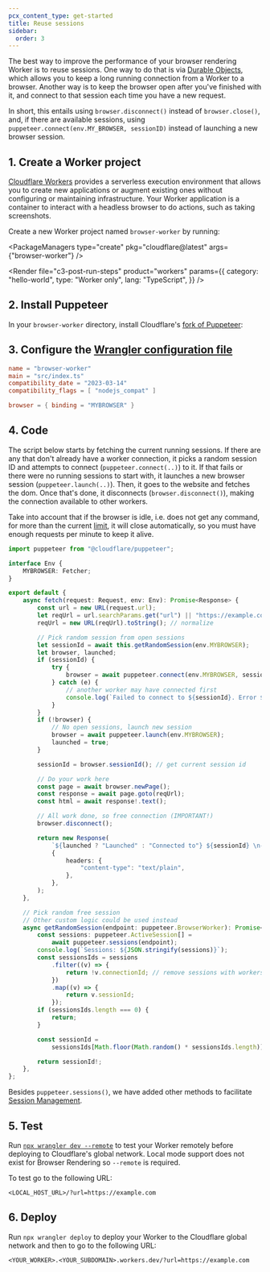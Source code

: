 ```yaml
---
pcx_content_type: get-started
title: Reuse sessions
sidebar:
  order: 3
---
```



The best way to improve the performance of your browser rendering Worker is to reuse sessions. One way to do that is via [Durable Objects](/browser-rendering/workers-bindings/browser-rendering-with-do/), which allows you to keep a long running connection from a Worker to a browser. Another way is to keep the browser open after you've finished with it, and connect to that session each time you have a new request.

In short, this entails using `browser.disconnect()` instead of `browser.close()`, and, if there are available sessions, using `puppeteer.connect(env.MY_BROWSER, sessionID)` instead of launching a new browser session.

## 1. Create a Worker project

[Cloudflare Workers](/workers/) provides a serverless execution environment that allows you to create new applications or augment existing ones without configuring or maintaining infrastructure. Your Worker application is a container to interact with a headless browser to do actions, such as taking screenshots.

Create a new Worker project named `browser-worker` by running:

<PackageManagers
	type="create"
	pkg="cloudflare@latest"
	args={"browser-worker"}
/>

<Render
	file="c3-post-run-steps"
	product="workers"
	params={{
		category: "hello-world",
		type: "Worker only",
		lang: "TypeScript",
	}}
/>

## 2. Install Puppeteer

In your `browser-worker` directory, install Cloudflare's [fork of Puppeteer](/browser-rendering/platform/puppeteer/):

<PackageManagers pkg="@cloudflare/puppeteer" dev />

## 3. Configure the [Wrangler configuration file](/workers/wrangler/configuration/)

<WranglerConfig>

```toml
name = "browser-worker"
main = "src/index.ts"
compatibility_date = "2023-03-14"
compatibility_flags = [ "nodejs_compat" ]

browser = { binding = "MYBROWSER" }

```

</WranglerConfig>

## 4. Code

The script below starts by fetching the current running sessions. If there are any that don't already have a worker connection, it picks a random session ID and attempts to connect (`puppeteer.connect(..)`) to it. If that fails or there were no running sessions to start with, it launches a new browser session (`puppeteer.launch(..)`). Then, it goes to the website and fetches the dom. Once that's done, it disconnects (`browser.disconnect()`), making the connection available to other workers.

Take into account that if the browser is idle, i.e. does not get any command, for more than the current [limit](/browser-rendering/platform/limits/), it will close automatically, so you must have enough requests per minute to keep it alive.

```ts
import puppeteer from "@cloudflare/puppeteer";

interface Env {
	MYBROWSER: Fetcher;
}

export default {
	async fetch(request: Request, env: Env): Promise<Response> {
		const url = new URL(request.url);
		let reqUrl = url.searchParams.get("url") || "https://example.com";
		reqUrl = new URL(reqUrl).toString(); // normalize

		// Pick random session from open sessions
		let sessionId = await this.getRandomSession(env.MYBROWSER);
		let browser, launched;
		if (sessionId) {
			try {
				browser = await puppeteer.connect(env.MYBROWSER, sessionId);
			} catch (e) {
				// another worker may have connected first
				console.log(`Failed to connect to ${sessionId}. Error ${e}`);
			}
		}
		if (!browser) {
			// No open sessions, launch new session
			browser = await puppeteer.launch(env.MYBROWSER);
			launched = true;
		}

		sessionId = browser.sessionId(); // get current session id

		// Do your work here
		const page = await browser.newPage();
		const response = await page.goto(reqUrl);
		const html = await response!.text();

		// All work done, so free connection (IMPORTANT!)
		browser.disconnect();

		return new Response(
			`${launched ? "Launched" : "Connected to"} ${sessionId} \n-----\n` + html,
			{
				headers: {
					"content-type": "text/plain",
				},
			},
		);
	},

	// Pick random free session
	// Other custom logic could be used instead
	async getRandomSession(endpoint: puppeteer.BrowserWorker): Promise<string> {
		const sessions: puppeteer.ActiveSession[] =
			await puppeteer.sessions(endpoint);
		console.log(`Sessions: ${JSON.stringify(sessions)}`);
		const sessionsIds = sessions
			.filter((v) => {
				return !v.connectionId; // remove sessions with workers connected to them
			})
			.map((v) => {
				return v.sessionId;
			});
		if (sessionsIds.length === 0) {
			return;
		}

		const sessionId =
			sessionsIds[Math.floor(Math.random() * sessionsIds.length)];

		return sessionId!;
	},
};
```

Besides `puppeteer.sessions()`, we have added other methods to facilitate [Session Management](/browser-rendering/platform/puppeteer/#session-management).

## 5. Test

Run [`npx wrangler dev --remote`](/workers/wrangler/commands/#dev) to test your Worker remotely before deploying to Cloudflare's global network. Local mode support does not exist for Browser Rendering so `--remote` is required.

To test go to the following URL:

`<LOCAL_HOST_URL>/?url=https://example.com`

## 6. Deploy

Run `npx wrangler deploy` to deploy your Worker to the Cloudflare global network and then to go to the following URL:

`<YOUR_WORKER>.<YOUR_SUBDOMAIN>.workers.dev/?url=https://example.com`
